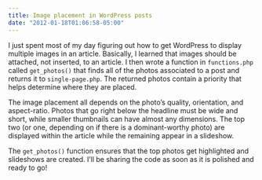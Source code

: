 ```yaml
---
title: Image placement in WordPress posts
date: "2012-01-18T01:06:58-05:00"
---
```


I just spent most of my day figuring out how to get WordPress to display multiple images in an article. Basically, I learned that images should be attached, not inserted, to an article. I then wrote a function in `functions.php` called `get_photos()` that finds all of the photos associated to a post and returns it to `single-page.php`. The returned photos contain a priority that helps determine where they are placed.

The image placement all depends on the photo’s quality, orientation, and aspect-ratio. Photos that go right below the headline must be wide and short, while smaller thumbnails can have almost any dimensions. The top two (or one, depending on if there is a dominant-worthy photo) are displayed within the article while the remaining appear in a slideshow.

The `get_photos()` function ensures that the top photos get highlighted and slideshows are created. I’ll be sharing the code as soon as it is polished and ready to go!
